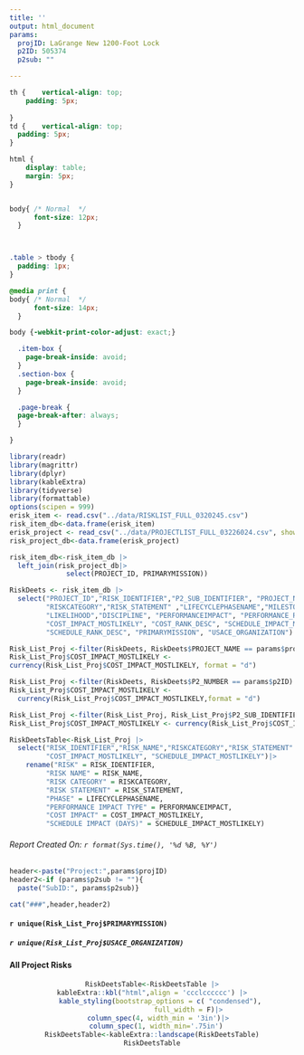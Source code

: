 ```yaml
---
title: ''
output: html_document 
params:
  projID: LaGrange New 1200-Foot Lock
  p2ID: 505374
  p2sub: ""

---
```

```css


th {    vertical-align: top;    
    padding: 5px;
    
}
td {    vertical-align: top;
  padding: 5px;
}

html {
    display: table;
    margin: 5px;
}


body{ /* Normal  */
      font-size: 12px;
  }



.table > tbody {
  padding: 1px;
}

@media print {
body{ /* Normal  */
      font-size: 14px;
  }

body {-webkit-print-color-adjust: exact;}

  .item-box {
    page-break-inside: avoid;
  }
  .section-box {
    page-break-inside: avoid;
  }

  .page-break {
  page-break-after: always;
  }

}
```

```r
library(readr) 
library(magrittr) 
library(dplyr) 
library(kableExtra) 
library(tidyverse)
library(formattable)
options(scipen = 999)
erisk_item <- read.csv("../data/RISKLIST_FULL_0320245.csv")
risk_item_db<-data.frame(erisk_item)
erisk_project <- read_csv("../data/PROJECTLIST_FULL_03226024.csv", show_col_types = FALSE)
risk_project_db<-data.frame(erisk_project)

risk_item_db<-risk_item_db |>
  left_join(risk_project_db|>
              select(PROJECT_ID, PRIMARYMISSION))

RiskDeets <- risk_item_db |>
  select("PROJECT_ID","RISK_IDENTIFIER","P2_SUB_IDENTIFIER", "PROJECT_NAME","P2_NUMBER","RISK_NAME",
         "RISKCATEGORY","RISK_STATEMENT" ,"LIFECYCLEPHASENAME","MILESTONE",
         "LIKELIHOOD","DISCIPLINE", "PERFORMANCEIMPACT", "PERFORMANCE_RANK_DESC",
         "COST_IMPACT_MOSTLIKELY", "COST_RANK_DESC", "SCHEDULE_IMPACT_MOSTLIKELY",
         "SCHEDULE_RANK_DESC", "PRIMARYMISSION", "USACE_ORGANIZATION")
```

```r
Risk_List_Proj <-filter(RiskDeets, RiskDeets$PROJECT_NAME == params$projID)
Risk_List_Proj$COST_IMPACT_MOSTLIKELY <- 
currency(Risk_List_Proj$COST_IMPACT_MOSTLIKELY, format = "d")
```

```r
Risk_List_Proj <-filter(RiskDeets, RiskDeets$P2_NUMBER == params$p2ID)
Risk_List_Proj$COST_IMPACT_MOSTLIKELY <-
  currency(Risk_List_Proj$COST_IMPACT_MOSTLIKELY,format = "d")
```

```r
Risk_List_Proj <-filter(Risk_List_Proj, Risk_List_Proj$P2_SUB_IDENTIFIER == params$p2sub)
Risk_List_Proj$COST_IMPACT_MOSTLIKELY <- currency(Risk_List_Proj$COST_IMPACT_MOSTLIKELY,format = "d")
```


```r
RiskDeetsTable<-Risk_List_Proj |>
  select("RISK_IDENTIFIER","RISK_NAME","RISKCATEGORY","RISK_STATEMENT" ,"LIFECYCLEPHASENAME","MILESTONE","LIKELIHOOD","DISCIPLINE", "PERFORMANCEIMPACT",
         "COST_IMPACT_MOSTLIKELY", "SCHEDULE_IMPACT_MOSTLIKELY")|>
    rename("RISK" = RISK_IDENTIFIER,
         "RISK NAME" = RISK_NAME,
         "RISK CATEGORY" = RISKCATEGORY,
         "RISK STATEMENT" = RISK_STATEMENT,
         "PHASE" = LIFECYCLEPHASENAME,
         "PERFORMANCE IMPACT TYPE" = PERFORMANCEIMPACT,
         "COST IMPACT" = COST_IMPACT_MOSTLIKELY,
         "SCHEDULE IMPACT (DAYS)" = SCHEDULE_IMPACT_MOSTLIKELY)

```
###### Report Created On: `r format(Sys.time(), '%d %B, %Y')`
```r

header<-paste("Project:",params$projID)
header2<-if (params$p2sub != ""){
  paste("SubID:", params$p2sub)}

cat("###",header,header2)

```
#### `r unique(Risk_List_Proj$PRIMARYMISSION)`
##### `r unique(Risk_List_Proj$USACE_ORGANIZATION)`


#### All Project Risks
<center>
```r
RiskDeetsTable<-RiskDeetsTable |>
kableExtra::kbl("html",align = 'ccclcccccc') |>
    kable_styling(bootstrap_options = c( "condensed"),
                  full_width = F)|>
   column_spec(4, width_min = '3in')|>
  column_spec(1, width_min='.75in')
RiskDeetsTable<-kableExtra::landscape(RiskDeetsTable)
RiskDeetsTable
```
</center>

